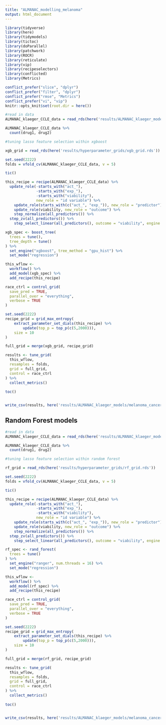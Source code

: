 ```yaml
---
title: "ALMANAC_modelling_melanoma"
output: html_document
---
```

```r
library(tidyverse)
library(here)
library(tidymodels)
library(tictoc)
library(doParallel)
library(patchwork)
library(ROCR)
library(reticulate)
library(vip)
library(recipeselectors)
library(conflicted)
library(Metrics)

conflict_prefer("slice", "dplyr")
conflict_prefer("filter", "dplyr")
conflict_prefer("rmse", "Metrics")
conflict_prefer("vi", "vip")
knitr::opts_knit$set(root.dir = here())
```

```r
#read in data 
ALMANAC_klaeger_CCLE_data = read_rds(here('results/ALMANAC_klaeger_models/melanoma_cancer_models/ALMANAC_klaeger_data_for_ml_melanoma.rds.gz'))

ALMANAC_klaeger_CCLE_data %>% 
  count(drug1, drug2)
```


```r
#tuning lasso feature selection within xgboost

xgb_grid = read_rds(here('results/hyperparameter_grids/xgb_grid.rds'))

set.seed(2222)
folds = vfold_cv(ALMANAC_klaeger_CCLE_data, v = 5)

tic()	

this_recipe = recipe(ALMANAC_klaeger_CCLE_data) %>%
  update_role(-starts_with("act_"),
              -starts_with("exp_"),
              -starts_with("viability"),
              new_role = "id variable") %>%
	update_role(starts_with(c("act_", "exp_")), new_role = "predictor") %>% 
	update_role(viability, new_role = "outcome") %>%
	step_normalize(all_predictors()) %>%  
  step_zv(all_predictors()) %>% 
	step_select_linear(all_predictors(), outcome = "viability", engine = "glmnet", penalty = tune(), mixture = tune(), top_p = tune())

xgb_spec <- boost_tree(
  trees = tune(), 
  tree_depth = tune()
) %>% 
  set_engine("xgboost", tree_method = "gpu_hist") %>% 
  set_mode("regression")

this_wflow <-
  workflow() %>%
  add_model(xgb_spec) %>%
  add_recipe(this_recipe)

race_ctrl = control_grid(
  save_pred = TRUE, 
  parallel_over = "everything",
  verbose = TRUE
)

set.seed(2222)
recipe_grid = grid_max_entropy(
	extract_parameter_set_dials(this_recipe) %>% 
		update(top_p = top_p(c(5,2000))), 
	size = 10
)

full_grid = merge(xgb_grid, recipe_grid)

results <- tune_grid(
  this_wflow,
  resamples = folds,
  grid = full_grid,
  control = race_ctrl
) %>% 
  collect_metrics()
  
toc()


write_csv(results, here('results/ALMANAC_klaeger_models/melanoma_cancer_models/ALMANAC_klaeger_lasso_xgboost_all_tuning_results.csv'))
```

## Random Forest models

```r
#read in data 
ALMANAC_klaeger_CCLE_data = read_rds(here('results/ALMANAC_klaeger_models/melanoma_cancer_models/ALMANAC_klaeger_data_for_ml_melanoma.rds.gz'))

ALMANAC_klaeger_CCLE_data %>% 
  count(drug1, drug2)
```


```r
#tuning lasso feature selection within random forest 

rf_grid = read_rds(here('results/hyperparameter_grids/rf_grid.rds'))

set.seed(2222)
folds = vfold_cv(ALMANAC_klaeger_CCLE_data, v = 5)

tic()	

this_recipe = recipe(ALMANAC_klaeger_CCLE_data) %>%
  update_role(-starts_with("act_"),
              -starts_with("exp_"),
              -starts_with("viability"),
              new_role = "id variable") %>%
	update_role(starts_with(c("act_", "exp_")), new_role = "predictor") %>% 
	update_role(viability, new_role = "outcome") %>%
	step_normalize(all_predictors()) %>%  
  step_zv(all_predictors()) %>% 
	step_select_linear(all_predictors(), outcome = "viability", engine = "glmnet", penalty = tune(), mixture = tune(), top_p = tune())

rf_spec <- rand_forest(
  trees = tune()
) %>% 
  set_engine("ranger", num.threads = 16) %>% 
  set_mode("regression")

this_wflow <-
  workflow() %>%
  add_model(rf_spec) %>%
  add_recipe(this_recipe)

race_ctrl = control_grid(
  save_pred = TRUE, 
  parallel_over = "everything",
  verbose = TRUE
)

set.seed(2222)
recipe_grid = grid_max_entropy(
	extract_parameter_set_dials(this_recipe) %>% 
		update(top_p = top_p(c(5,2000))), 
	size = 10
)

full_grid = merge(rf_grid, recipe_grid)

results <- tune_grid(
  this_wflow,
  resamples = folds,
  grid = full_grid,
  control = race_ctrl
) %>% 
  collect_metrics()
  
toc()


write_csv(results, here('results/ALMANAC_klaeger_models/melanoma_cancer_models/ALMANAC_klaeger_lasso_xgboost_all_tuning_results_rf.csv'))
```